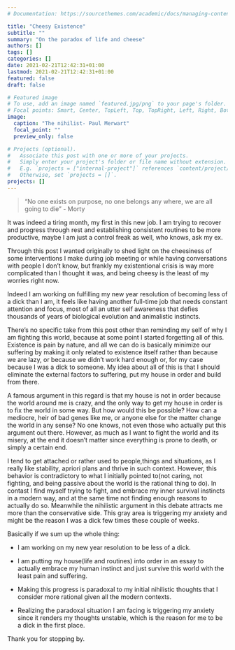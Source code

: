 ```yaml
---
# Documentation: https://sourcethemes.com/academic/docs/managing-content/

title: "Cheesy Existence"
subtitle: ""
summary: "On the paradox of life and cheese"
authors: []
tags: []
categories: []
date: 2021-02-21T12:42:31+01:00
lastmod: 2021-02-21T12:42:31+01:00
featured: false
draft: false

# Featured image
# To use, add an image named `featured.jpg/png` to your page's folder.
# Focal points: Smart, Center, TopLeft, Top, TopRight, Left, Right, BottomLeft, Bottom, BottomRight.
image:
  caption: "The nihilist- Paul Merwart"
  focal_point: ""
  preview_only: false

# Projects (optional).
#   Associate this post with one or more of your projects.
#   Simply enter your project's folder or file name without extension.
#   E.g. `projects = ["internal-project"]` references `content/project/deep-learning/index.md`.
#   Otherwise, set `projects = []`.
projects: []
---
```



> "No one exists on purpose, no one belongs any where, we are all going to die" - Morty

It was indeed a tiring month, my first in this new job. I am trying to recover and progress through rest and establishing consistent routines to be more productive, maybe I am just a control freak as well, who knows, ask my ex.

Through this post I wanted originally to shed light on the cheesiness of some interventions I make during job meeting or while having conversations with people I don't know, but frankly my existentional crisis is way more complicated than I thought it was, and being cheesy is the least of my worries right now. 

Indeed I am working on fulfilling my new year resolution of becoming less of a dick than I am, it feels like having another full-time job that needs constant attention and focus, most of all an utter self awareness that defies thousands of years of biological evolution and animalistic instincts. 

There's no specific take from this post other than reminding my self of why I am fighting this world, because at some point I started forgetting all of this. Existence is pain by nature, and all we can do is basically minimize our suffering by making it only related to existence itself rather than because we are lazy, or because we didn't work hard enough or, for my case because I was a dick to someone. My idea about all of this is that I should eliminate the external factors to suffering, put my house in order and build from there.

A famous argument in this regard is that my house is not in order because the world around me is crazy, and the only way to get my house in order is to fix the world in some way. But how would this be possible? How can a mediocre, heir of bad genes like me, or anyone else for the matter change the world in any sense? No one knows, not even those who actually put this argument out there. However, as much as I want to fight the world and its misery, at the end it doesn't matter since everything is prone to death, or simply a certain end. 

I tend to get attached or rather used to people,things and situations, as I really like stability, apriori plans and thrive in such context. However, this behavior is contradictory to what I initially pointed to(not caring, not fighting, and being passive about the world is the rational thing to do). In contast I find myself trying to fight, and embrace my inner survival instincts in a modern way, and at the same time not finding enough reasons to actually do so. Meanwhile the nihilistic argument in this debate attracts me more than the conservative side. This gray area is triggering my anxiety and might be the reason I was a dick few times these couple of weeks. 

Basically if we sum up the whole thing:

  * I am working on my new year resolution to be less of a dick. 
  
  * I am putting my house(life and routines) into order in an essay to actually embrace my human instinct and just survive this world with the least pain and suffering. 
  
  * Making this progress is paradoxal to my initial nihilistic thoughts that I consider more rational given all the modern contexts. 
  
  * Realizing the paradoxal situation I am facing is triggering my anxiety since it renders my thoughts unstable, which is the reason for me to be a dick in the first place. 


Thank you for stopping by.




